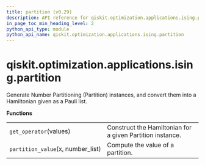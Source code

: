 ```yaml
---
title: partition (v0.29)
description: API reference for qiskit.optimization.applications.ising.partition in qiskit v0.29
in_page_toc_min_heading_level: 2
python_api_type: module
python_api_name: qiskit.optimization.applications.ising.partition
---
```


<span id="module-qiskit.optimization.applications.ising.partition" />

<span id="qiskit-optimization-applications-ising-partition" />

# qiskit.optimization.applications.ising.partition

Generate Number Partitioning (Partition) instances, and convert them into a Hamiltonian given as a Pauli list.

**Functions**

|                                    |                                                           |
| ---------------------------------- | --------------------------------------------------------- |
| `get_operator`(values)             | Construct the Hamiltonian for a given Partition instance. |
| `partition_value`(x, number\_list) | Compute the value of a partition.                         |

